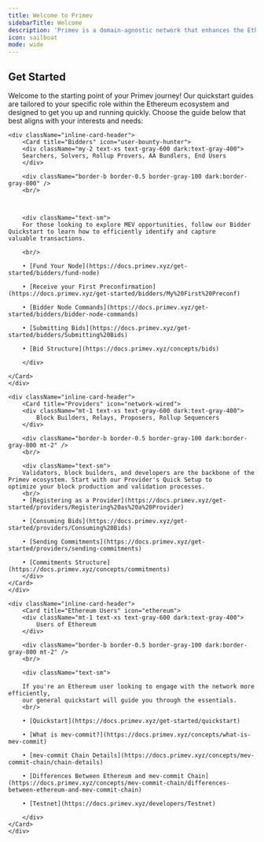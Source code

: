 ```yaml
---
title: Welcome to Primev
sidebarTitle: Welcome
description: 'Primev is a domain-agnostic network that enhances the Ethereum blockbuilding experience by streamlining MEV coordination and improving the interaction among searchers, users, and builders.'
icon: sailboat
mode: wide
---
```


## Get Started

Welcome to the starting point of your Primev journey!
Our quickstart guides are tailored to your specific role within the Ethereum ecosystem and designed to get you up and running quickly.
Choose the guide below that best aligns with your interests and needs:

<CardGroup cols={3}>

    <div className="inline-card-header">
        <Card title="Bidders" icon="user-bounty-hunter">
        <div className="my-2 text-xs text-gray-600 dark:text-gray-400">
        Searchers, Solvers, Rollup Provers, AA Bundlers, End Users
        </div>

        <div className="border-b border-0.5 border-gray-100 dark:border-gray-800" />
        <br/>



        <div className="text-sm">
        For those looking to explore MEV opportunities, follow our Bidder Quickstart to learn how to efficiently identify and capture
    valuable transactions.

        <br/>

        • [Fund Your Node](https://docs.primev.xyz/get-started/bidders/fund-node)

        • [Receive your First Preconfirmation](https://docs.primev.xyz/get-started/bidders/My%20First%20Preconf)

        • [Bidder Node Commands](https://docs.primev.xyz/get-started/bidders/bidder-node-commands)

        • [Submitting Bids](https://docs.primev.xyz/get-started/bidders/Submitting%20Bids)

        • [Bid Structure](https://docs.primev.xyz/concepts/bids)

        </div>

    </Card>
    </div>

    <div className="inline-card-header">
        <Card title="Providers" icon="network-wired">
        <div className="mt-1 text-xs text-gray-600 dark:text-gray-400">
            Block Builders, Relays, Proposers, Rollup Sequencers
        </div>

        <div className="border-b border-0.5 border-gray-100 dark:border-gray-800 mt-2" />
        <br/>

        <div className="text-sm">
        Validators, block builders, and developers are the backbone of the Primev ecosystem. Start with our Provider's Quick Setup to
    optimize your block production and validation processes.
        <br/>
        • [Registering as a Provider](https://docs.primev.xyz/get-started/providers/Registering%20as%20a%20Provider)

        • [Consuming Bids](https://docs.primev.xyz/get-started/providers/Consuming%20Bids)

        • [Sending Commitments](https://docs.primev.xyz/get-started/providers/sending-commitments)

        • [Commitments Structure](https://docs.primev.xyz/concepts/commitments)
        </div>
    </Card>
    </div>

    <div className="inline-card-header">
        <Card title="Ethereum Users" icon="ethereum">
        <div className="mt-1 text-xs text-gray-600 dark:text-gray-400">
            Users of Ethereum
        </div>

        <div className="border-b border-0.5 border-gray-100 dark:border-gray-800 mt-2" />
        <br/>

        <div className="text-sm">

        If you're an Ethereum user looking to engage with the network more efficiently,
        our general quickstart will guide you through the essentials.
        <br/>

        • [Quickstart](https://docs.primev.xyz/get-started/quickstart)
		
		• [What is mev-commit?](https://docs.primev.xyz/concepts/what-is-mev-commit)

        • [mev-commit Chain Details](https://docs.primev.xyz/concepts/mev-commit-chain/chain-details)
		
		• [Differences Between Ethereum and mev-commit Chain](https://docs.primev.xyz/concepts/mev-commit-chain/differences-between-ethereum-and-mev-commit-chain)
		
		• [Testnet](https://docs.primev.xyz/developers/Testnet)
		
        </div>
    </Card>
    </div>

</CardGroup>

